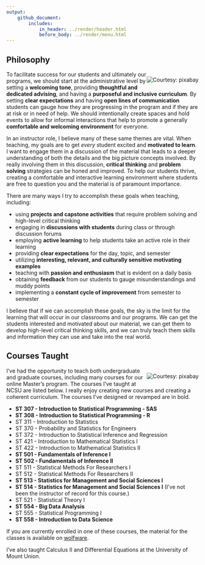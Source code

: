```yaml
---
output: 
    github_document:
        includes: 
            in_header: ../render/header.html
            before_body: ../render/menu.html
---
```


## Philosophy

<div style = "float: right;">
  <img src = "../images/question.png" alt = "Courtesy: pixabay">
</div> 

To facilitate success for our students and ultimately our programs, we should start at the administrative level by setting a **welcoming tone**, providing **thoughtful and dedicated advising**, and having a **purposeful and inclusive curriculum**.  By setting **clear expectations** and having **open lines of communication** students can gauge how they are progressing in the program and if they are at risk or in need of help.  We should intentionally create spaces and hold events to allow for informal interactions that help to promote a generally **comfortable and welcoming environment** for everyone.

In an instructor role, I believe many of these same themes are vital.  When teaching, my goals are to get *every* student excited and **motivated to learn**.  I want to engage them in a discussion of the material that leads to a deeper understanding of both the details and the big picture concepts involved. By really involving them in this discussion, **critical thinking** and **problem solving** strategies can be honed and improved.  To help our students thrive, creating a comfortable and interactive learning environment where students are free to question you and the material is of paramount importance.  

There are many ways I try to accomplish these goals when teaching, including:  

- using **projects and capstone activities** that require problem solving and high-level critical thinking
- engaging in **discussions with students** during class or through discussion forums  
- employing **active learning** to help students take an active role in their learning
- providing **clear expectations** for the day, topic, and semester 
- utilizing **interesting, relevant, and culturally sensitive motivating examples**
- teaching with **passion and enthusiasm** that is evident on a daily basis
- obtaining **feedback** from our students to gauge misunderstandings and muddy points
- implementing a **constant cycle of improvement** from semester to semester

I believe that if we can accomplish these goals, the sky is the limit for the learning that will occur in our classrooms and our programs. We can get the students interested and motivated about our material, we can get them to develop high-level critical thinking skills, and we can truly teach them skills and information they can use and take into the real world. 

## Courses Taught 

<div style = "float: right;">
  <img src = "../images/wanttolearn.jpg" alt = "Courtesy: pixabay">
</div>

I've had the opportunity to teach both undergraduate and graduate courses, including many courses for our online Master's program. The courses I've taught at NCSU are listed below.  I really enjoy creating new courses and creating a coherent curriculum.  The courses I've designed or revamped are in bold.

- **ST 307 - Introduction to Statistical Programming - SAS**
- **ST 308 - Introduction to Statistical Programming - R**
- ST 311 - Introduction to Statistics
- ST 370 - Probability and Statistics for Engineers
- ST 372 - Introduction to Statistical Inference and Regression
- ST 421 - Introduction to Mathematical Statistics I
- ST 422 - Introduction to Mathematical Statistics II
- **ST 501 - Fundamentals of Inference I**
- **ST 502 - Fundamentals of Inference II**
- ST 511 - Statistical Methods For Researchers I
- ST 512 - Statistical Methods For Researchers II
- **ST 513 - Statistics for Management and Social Sciences I**
- **ST 514 - Statistics for Management and Social Sciences I** (I've not been the instructor of record for this course.)
- ST 521 - Statistical Theory I
- **ST 554 - Big Data Analysis**
- ST 555 - Statistical Programming I
- **ST 558 - Introduction to Data Science**

If you are currently enrolled in one of these courses, the material for the classes is available on [wolfware](wolfware.ncsu.edu).

I've also taught Calculus II and Differential Equations at the University of Mount Union.

